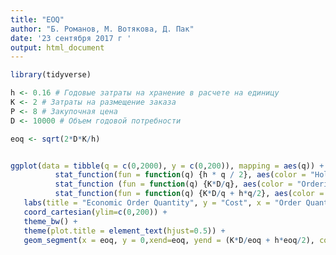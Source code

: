 ```yaml
---
title: "EOQ"
author: "Б. Романов, М. Вотякова, Д. Пак"
date: '23 сентября 2017 г '
output: html_document
---
```

```r
library(tidyverse)
```



```r
h <- 0.16 # Годовые затраты на хранение в расчете на единицу
K <- 2 # Затраты на размещение заказа
P <- 8 # Закупочная цена
D <- 10000 # Объем годовой потребности
```




```r
eoq <- sqrt(2*D*K/h)


ggplot(data = tibble(q = c(0,2000), y = c(0,200)), mapping = aes(q)) +
          stat_function(fun = function(q) {h * q / 2}, aes(color = "Holding cost"), size = 1.2)+
          stat_function (fun = function(q) {K*D/q}, aes(color = "Ordering cost"), size = 1.2) +
          stat_function(fun = function(q) {K*D/q + h*q/2}, aes(color = "Total cost"), size = 1.2) +
   labs(title = "Economic Order Quantity", y = "Cost", x = "Order Quantity, Q", color = "Cost type") +
   coord_cartesian(ylim=c(0,200)) +
   theme_bw() +
   theme(plot.title = element_text(hjust=0.5)) +
   geom_segment(x = eoq, y = 0,xend=eoq, yend = (K*D/eoq + h*eoq/2), color = 'grey', size = 1.2, linetype="dashed")



```



